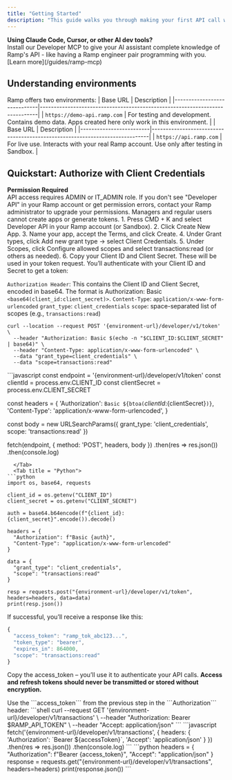 ```yaml
---
title: "Getting Started"
description: "This guide walks you through making your first API call with Ramp. We'll use the Client Credentials flow, which is perfect for internal integrations and getting started quickly."
---
```



<Note>
<b>Using Claude Code, Cursor, or other AI dev tools?</b>
  <br/>Install our Developer MCP to give your AI assistant complete knowledge of Ramp's API - like having a Ramp engineer pair programming with you. [Learn more](/guides/ramp-mcp)
</Note>

## Understanding environments
Ramp offers two environments:
<Tabs>
  <Tab title="Sandbox">
| Base URL                    | Description                                                                 |
|-----------------------------|-----------------------------------------------------------------------------|
| `https://demo-api.ramp.com` | For testing and development. Contains demo data. Apps created here only work in this environment. |
  </Tab>
  <Tab title="Production">
| Base URL                | Description                                                                 |
|-------------------------|-----------------------------------------------------------------------------|
| `https://api.ramp.com`  | For live use. Interacts with your real Ramp account. Use only after testing in Sandbox. |
  </Tab>
</Tabs>

## Quickstart: Authorize with Client Credentials
<Warning>
<b>Permission Required</b>
<br/>API access requires ADMIN or IT_ADMIN role. If you don't see "Developer API" in your Ramp account or get permission errors, contact your Ramp administrator to upgrade your permissions. Managers and regular users cannot create apps or generate tokens.
</Warning>


<Accordion title = "Create a developer app">
1. Press CMD + K and select Developer API in your Ramp account (or Sandbox).
2. Click Create New App.
3. Name your app, accept the Terms, and click Create.
4. Under Grant types, click Add new grant type → select Client Credentials.
5. Under Scopes, click Configure allowed scopes and select transactions:read (or others as needed).
6. Copy your Client ID and Client Secret. These will be used in your token request.
</Accordion>

<Accordion title = "Request an Access Token">
You’ll authenticate with your Client ID and Secret to get a token:

```Authorization Header```: This contains the Client ID and Client Secret, encoded in base64. The format is Authorization: Basic ```<base64(client_id:client_secret)>```.
```Content-Type```: ```application/x-www-form-urlencoded```
```grant_type```: ```client_credentials```
```scope```: space-separated list of scopes (e.g., ```transactions:read```)
<Tabs>
  <Tab title = "Shell">
```shell
curl --location --request POST '{environment-url}/developer/v1/token' \
  --header "Authorization: Basic $(echo -n "$CLIENT_ID:$CLIENT_SECRET" | base64)" \
  --header "Content-Type: application/x-www-form-urlencoded" \
  --data "grant_type=client_credentials" \
  --data "scope=transactions:read"
```
  </Tab>
  <Tab title = "Javascript">
```javascript
const endpoint = '{environment-url}/developer/v1/token'
const clientId = process.env.CLIENT_ID
const clientSecret = process.env.CLIENT_SECRET

const headers = {
  'Authorization': `Basic ${btoa(`${clientId}:${clientSecret}`)}`,
  'Content-Type': 'application/x-www-form-urlencoded',
}

const body = new URLSearchParams({
  grant_type: 'client_credentials',
  scope: 'transactions:read'
})

fetch(endpoint, { method: 'POST', headers, body })
  .then(res => res.json())
  .then(console.log)
```
  </Tab>
  <Tab title = "Python">
```python
import os, base64, requests

client_id = os.getenv("CLIENT_ID")
client_secret = os.getenv("CLIENT_SECRET")

auth = base64.b64encode(f"{client_id}:{client_secret}".encode()).decode()

headers = {
  "Authorization": f"Basic {auth}",
  "Content-Type": "application/x-www-form-urlencoded"
}

data = {
  "grant_type": "client_credentials",
  "scope": "transactions:read"
}

resp = requests.post("{environment-url}/developer/v1/token", headers=headers, data=data)
print(resp.json())
```
  </Tab>
</Tabs>

If successful, you’ll receive a response like this:

```javascript
{
  "access_token": "ramp_tok_abc123...",
  "token_type": "bearer",
  "expires_in": 864000,
  "scope": "transactions:read"
}
```
Copy the access_token – you’ll use it to authenticate your API calls.
<Danger>
<b>Access and refresh tokens should never be transmitted or stored without encryption.</b>
</Danger>
</Accordion>

<Accordion title = "Make an API Call">
Use the ```access_token``` from the previous step in the ```Authorization``` header:
<Tabs>
  <Tab title = "Shell">
```shell
curl --request GET '{environment-url}/developer/v1/transactions' \
  --header "Authorization: Bearer $RAMP_API_TOKEN" \
  --header "Accept: application/json"
```
  </Tab>
  <Tab title = "Javascript">
```javascript
fetch('{environment-url}/developer/v1/transactions', {
  headers: {
    'Authorization': `Bearer ${accessToken}`,
    'Accept': 'application/json'
  }
})
  .then(res => res.json())
  .then(console.log)
```
  </Tab>
  <Tab title = "Python">
```python
headers = {
  "Authorization": f"Bearer {access_token}",
  "Accept": "application/json"
}
response = requests.get("{environment-url}/developer/v1/transactions", headers=headers)
print(response.json())
```
  </Tab>
</Tabs>
</Accordion>

<Feedback/>